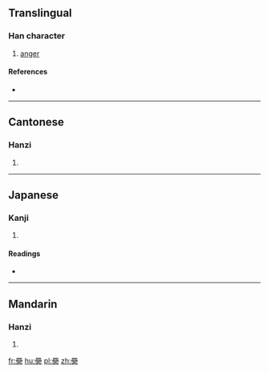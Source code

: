 ==Translingual==

===Han character===
{{Han char|rn=37|rad=大|as=15|sn=18|four=6043<sub>6</sub>|canj=田中田田大 (WLWWK)|ids=⿱[[𦋹]][[大]]}}

# [[anger]]

====References====
* {{Han ref|kx=0254.180|dkj=06025|dj=0516.120|hdz=10550.120|uh=5970|ud=22896|bh=EFC0|bd=61376}}

----

==Cantonese==

===Hanzi===
{{yue-hanzi|jyut=|y=bei6}}

# {{defn|lang=yue|sort=大15}}

----

==Japanese==

===Kanji===
{{ja-kanji|grade=|rs=大15}}

# {{defn|lang=ja|sort=大15}}

====Readings====
* {{ja-readings|on=[[ひ]] (hi), [[び]] (bi)|kun=[[せまる]] (semaru), [[いかる]] (ikaru)}}

----

==Mandarin==

===Hanzi===
{{cmn-hanzi|pin=[[bì]] ([[bi4]])|wg=pi<sup>4</sup>}}

# {{defn|lang=cmn|sort=大15}}

[[fr:奰]]
[[hu:奰]]
[[pl:奰]]
[[zh:奰]]